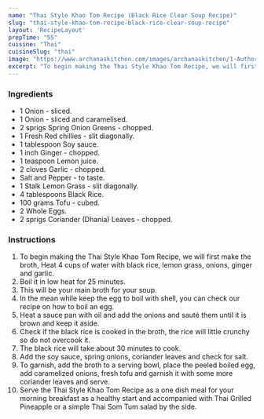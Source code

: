 ---
name: "Thai Style Khao Tom Recipe (Black Rice Clear Soup Recipe)"
slug: "thai-style-khao-tom-recipe-black-rice-clear-soup-recipe"
layout: 'RecipeLayout'
prepTime: "55"
cuisine: "Thai"
cuisineSlug: "thai"
image: "https://www.archanaskitchen.com/images/archanaskitchen/1-Author/sibyl_sunitha/Thai_Style_Khao_Tom_Recipe_Black_Rice_Clear_Soup_Recipe_.jpg"
excerpt: "To begin making the Thai Style Khao Tom Recipe, we will first make the broth, Heat 4 cups of water with black rice, lemon grass, onions, ginger and garlic"
---

### Ingredients

- 1 Onion - sliced.
- 1 Onion - sliced and caramelised.
- 2 sprigs Spring Onion Greens - chopped.
- 1 Fresh Red chillies - slit diagonally.
- 1 tablespoon Soy sauce.
- 1 inch Ginger - chopped.
- 1 teaspoon Lemon juice.
- 2 cloves Garlic - chopped.
- Salt and Pepper - to taste.
- 1 Stalk Lemon Grass - slit diagonally.
- 4 tablespoons Black Rice.
- 100 grams Tofu - cubed.
- 2 Whole Eggs.
- 2 sprigs Coriander (Dhania) Leaves - chopped.

### Instructions

1. To begin making the Thai Style Khao Tom Recipe, we will first make the broth, Heat 4 cups of water with black rice, lemon grass, onions, ginger and garlic.
1. Boil it in low heat for 25 minutes.
1. This will be your main broth for your soup.
1. In the mean while keep the egg to boil with shell, you can check our recipe on how to boil an egg.
1. Heat a sauce pan with oil and add the onions and sauté them until it is brown and keep it aside.
1. Check if the black rice is cooked in the broth, the rice will little crunchy so do not overcook it.
1. The black rice will take about 30 minutes to cook.
1. Add the soy sauce, spring onions, coriander leaves and check for salt.
1. To garnish, add the broth to a serving bowl, place the peeled boiled egg, add caramelized onions, fresh tofu and garnish it with some more coriander leaves and serve.
1. Serve the Thai Style Khao Tom Recipe as a one dish meal for your morning breakfast as a healthy start and accompanied with Thai Grilled Pineapple or a simple Thai Som Tum salad by the side.
